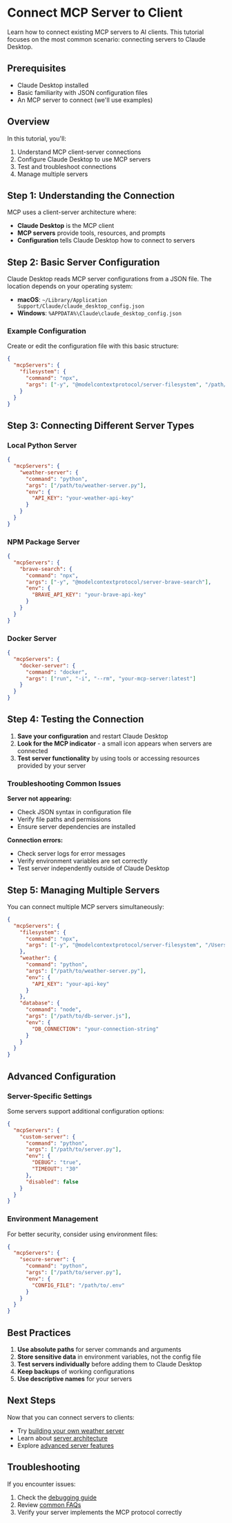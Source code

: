 # Connect MCP Server to Client

Learn how to connect existing MCP servers to AI clients. This tutorial focuses on the most common scenario: connecting servers to Claude Desktop.

## Prerequisites

- Claude Desktop installed
- Basic familiarity with JSON configuration files
- An MCP server to connect (we'll use examples)

## Overview

In this tutorial, you'll:
1. Understand MCP client-server connections
2. Configure Claude Desktop to use MCP servers
3. Test and troubleshoot connections
4. Manage multiple servers

## Step 1: Understanding the Connection

MCP uses a client-server architecture where:
- **Claude Desktop** is the MCP client
- **MCP servers** provide tools, resources, and prompts
- **Configuration** tells Claude Desktop how to connect to servers

## Step 2: Basic Server Configuration

Claude Desktop reads MCP server configurations from a JSON file. The location depends on your operating system:

- **macOS**: `~/Library/Application Support/Claude/claude_desktop_config.json`
- **Windows**: `%APPDATA%\Claude\claude_desktop_config.json`

### Example Configuration

Create or edit the configuration file with this basic structure:

```json
{
  "mcpServers": {
    "filesystem": {
      "command": "npx",
      "args": ["-y", "@modelcontextprotocol/server-filesystem", "/path/to/allowed/files"]
    }
  }
}
```

## Step 3: Connecting Different Server Types

### Local Python Server

```json
{
  "mcpServers": {
    "weather-server": {
      "command": "python",
      "args": ["/path/to/weather-server.py"],
      "env": {
        "API_KEY": "your-weather-api-key"
      }
    }
  }
}
```

### NPM Package Server

```json
{
  "mcpServers": {
    "brave-search": {
      "command": "npx",
      "args": ["-y", "@modelcontextprotocol/server-brave-search"],
      "env": {
        "BRAVE_API_KEY": "your-brave-api-key"
      }
    }
  }
}
```

### Docker Server

```json
{
  "mcpServers": {
    "docker-server": {
      "command": "docker",
      "args": ["run", "-i", "--rm", "your-mcp-server:latest"]
    }
  }
}
```

## Step 4: Testing the Connection

1. **Save your configuration** and restart Claude Desktop
2. **Look for the MCP indicator** - a small icon appears when servers are connected
3. **Test server functionality** by using tools or accessing resources provided by your server

### Troubleshooting Common Issues

**Server not appearing:**
- Check JSON syntax in configuration file
- Verify file paths and permissions
- Ensure server dependencies are installed

**Connection errors:**
- Check server logs for error messages
- Verify environment variables are set correctly
- Test server independently outside of Claude Desktop

## Step 5: Managing Multiple Servers

You can connect multiple MCP servers simultaneously:

```json
{
  "mcpServers": {
    "filesystem": {
      "command": "npx",
      "args": ["-y", "@modelcontextprotocol/server-filesystem", "/Users/username/Documents"]
    },
    "weather": {
      "command": "python",
      "args": ["/path/to/weather-server.py"],
      "env": {
        "API_KEY": "your-api-key"
      }
    },
    "database": {
      "command": "node",
      "args": ["/path/to/db-server.js"],
      "env": {
        "DB_CONNECTION": "your-connection-string"
      }
    }
  }
}
```

## Advanced Configuration

### Server-Specific Settings

Some servers support additional configuration options:

```json
{
  "mcpServers": {
    "custom-server": {
      "command": "python",
      "args": ["/path/to/server.py"],
      "env": {
        "DEBUG": "true",
        "TIMEOUT": "30"
      },
      "disabled": false
    }
  }
}
```

### Environment Management

For better security, consider using environment files:

```json
{
  "mcpServers": {
    "secure-server": {
      "command": "python",
      "args": ["/path/to/server.py"],
      "env": {
        "CONFIG_FILE": "/path/to/.env"
      }
    }
  }
}
```

## Best Practices

1. **Use absolute paths** for server commands and arguments
2. **Store sensitive data** in environment variables, not the config file
3. **Test servers individually** before adding them to Claude Desktop
4. **Keep backups** of working configurations
5. **Use descriptive names** for your servers

## Next Steps

Now that you can connect servers to clients:

- Try [building your own weather server](/docs/tutorials/weather-server)
- Learn about [server architecture](/docs/learn/server-concepts)
- Explore [advanced server features](/docs/how-to-guides/authentication)

## Troubleshooting

If you encounter issues:
1. Check the [debugging guide](/docs/legacy/tools/debugging)
2. Review [common FAQs](/docs/faqs)
3. Verify your server implements the MCP protocol correctly